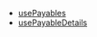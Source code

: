 - [usePayables](/React-V2/Payables/hooks/usePayables)
- [usePayableDetails](/React-V2/Payables/hooks/usePayableDetails)
